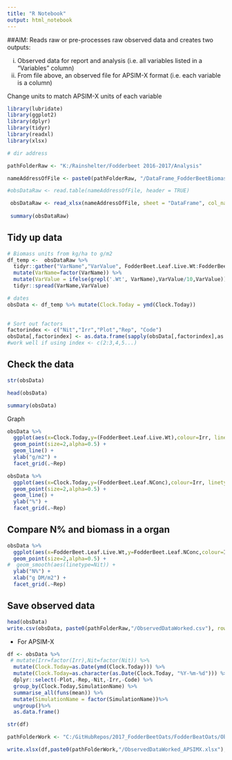 ```yaml
---
title: "R Notebook"
output: html_notebook
---
```

##AIM:
Reads raw or pre-processes raw observed data and creates two outputs:

(i) Observed data for report and analysis (i.e. all variables listed in a "Variables" column)
(ii) From file above, an observed file for APSIM-X format (i.e. each variable is a column)

Change units to match APSIM-X units of each variable

```r
library(lubridate)
library(ggplot2)
library(dplyr)
library(tidyr)
library(readxl)
library(xlsx)
```

```r

# dir address

pathFolderRaw <- "K:/Rainshelter/Fodderbeet 2016-2017/Analysis"

nameAddressOfFile <- paste0(pathFolderRaw, "/DataFrame_FodderBeetBiomass.xlsx")

#obsDataRaw <- read.table(nameAddressOfFile, header = TRUE)

 obsDataRaw <- read_xlsx(nameAddressOfFile, sheet = "DataFrame", col_names = TRUE)
 
 summary(obsDataRaw)

```
## Tidy up data
```r

# Biomass units from kg/ha to g/m2
df_temp <-  obsDataRaw %>%
  tidyr::gather("VarName","VarValue", FodderBeet.Leaf.Live.Wt:FodderBeet.Leaf.LAI) %>% 
  mutate(VarName=factor(VarName)) %>%
  mutate(VarValue = ifelse(grepl('.Wt', VarName),VarValue/10,VarValue)) %>% # 
  tidyr::spread(VarName,VarValue)

# dates
obsData <- df_temp %>% mutate(Clock.Today = ymd(Clock.Today)) 
 

# Sort out factors
factorindex <- c("Nit","Irr","Plot","Rep", "Code")
obsData[,factorindex] <- as.data.frame(sapply(obsData[,factorindex],as.factor))
#work well if using index <- c(2:3,4,5...)
```

## Check the data

```r
str(obsData)
```


```r
head(obsData)
```

```r
summary(obsData)
```
Graph

```r
obsData %>%
  ggplot(aes(x=Clock.Today,y=(FodderBeet.Leaf.Live.Wt),colour=Irr, linetype=Nit,shape=Nit)) +
  geom_point(size=2,alpha=0.5) +
  geom_line() +
  ylab("g/m2") +
  facet_grid(.~Rep)
```

```r
obsData %>%
  ggplot(aes(x=Clock.Today,y=(FodderBeet.Leaf.NConc),colour=Irr, linetype=Nit,shape=Nit)) +
  geom_point(size=2,alpha=0.5) +
  geom_line() +
  ylab("%") +
  facet_grid(.~Rep)
```
## Compare N% and biomass in a organ
```r
obsData %>%
  ggplot(aes(x=FodderBeet.Leaf.Live.Wt,y=FodderBeet.Leaf.NConc,colour=Irr, shape=Nit)) +
  geom_point(size=2,alpha=0.5) +
#  geom_smooth(aes(linetype=Nit)) +
  ylab("N%") +
  xlab("g DM/m2") +
  facet_grid(.~Rep)
```

## Save observed data

```r
head(obsData)
write.csv(obsData, paste0(pathFolderRaw,"/ObservedDataWorked.csv"), row.names = FALSE)
```

- For APSIM-X
```r
df <- obsData %>%
 # mutate(Irr=factor(Irr),Nit=factor(Nit)) %>%
  mutate(Clock.Today=as.Date(ymd(Clock.Today))) %>%
  mutate(Clock.Today=as.character(as.Date(Clock.Today, "%Y-%m-%d"))) %>%
  dplyr::select(-Plot,-Rep,-Nit,-Irr,-Code) %>%
  group_by(Clock.Today,SimulationName) %>%
  summarise_all(funs(mean)) %>%
  mutate(SimulationName = factor(SimulationName))%>%
  ungroup()%>%
  as.data.frame()

str(df)

pathFolderWork <- "C:/GitHubRepos/2017_FodderBeetOats/FodderBeatOats/Observed"  

write.xlsx(df,paste0(pathFolderWork,"/ObservedDataWorked_APSIMX.xlsx"), sheetName="OBS2", row.names = FALSE) 
```


